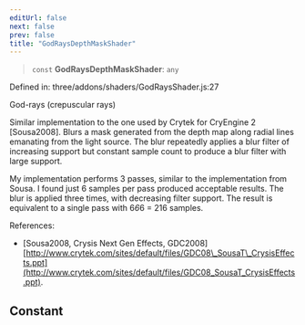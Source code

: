 ```yaml
---
editUrl: false
next: false
prev: false
title: "GodRaysDepthMaskShader"
---
```


> `const` **GodRaysDepthMaskShader**: `any`

Defined in: three/addons/shaders/GodRaysShader.js:27

God-rays (crepuscular rays)

Similar implementation to the one used by Crytek for CryEngine 2 [Sousa2008].
Blurs a mask generated from the depth map along radial lines emanating from the light
source. The blur repeatedly applies a blur filter of increasing support but constant
sample count to produce a blur filter with large support.

My implementation performs 3 passes, similar to the implementation from Sousa. I found
just 6 samples per pass produced acceptable results. The blur is applied three times,
with decreasing filter support. The result is equivalent to a single pass with
6*6*6 = 216 samples.

References:
- [Sousa2008, Crysis Next Gen Effects, GDC2008][http://www.crytek.com/sites/default/files/GDC08\_SousaT\_CrysisEffects.ppt](http://www.crytek.com/sites/default/files/GDC08_SousaT_CrysisEffects.ppt).

## Constant
